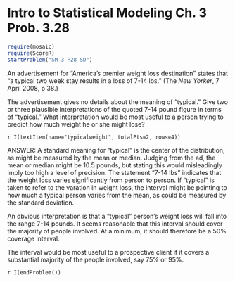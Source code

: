 Intro to Statistical Modeling Ch. 3 Prob. 3.28
========================================================
```{r include=FALSE}
require(mosaic)
require(ScoreR)
startProblem("SM-3-P28-SD")
```

An advertisement for "America's premier weight loss destination"
states that "a typical two week stay results in a loss of 7-14 lbs."
(The *New Yorker*, 7 April 2008, p 38.)  

The advertisement gives no details about the meaning of "typical."
Give two or three plausible interpretations of the quoted 7-14 pound
figure in terms of "typical."  What interpretation would be most
useful to a person trying to predict how much weight he or she might
lose?

`r I(textItem(name="typicalweight", totalPts=2, rows=4))`

<aside>
ANSWER:
A standard meaning for "typical" is the center of the distribution,
as might be measured by the mean or median.  Judging from the ad, the
mean or median might be 10.5 pounds, but stating this would
misleadingly imply too high a level of precision.  The statement
"7-14 lbs" indicates that the weight loss varies significantly from person to person.  If "typical" is taken to refer to the varation in weight loss, the interval might be pointing to how much a typical person varies from the mean, as could be measured by the standard deviation.  

An obvious interpretation is that a "typical" person's weight
loss will fall into the range 7-14 pounds.  It seems reasonable that
this interval should cover the majority of people involved.  At a
minimum, it should therefore be a 50% coverage interval.

The interval would be most useful to a prospective client if it covers
a substantial majority of the people involved, say 75% or 95%.
</aside>

`r I(endProblem())`